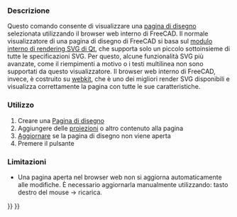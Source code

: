 <languages/>
{{docnav/it
|[[Drawing_Clip/it|Ritaglio]]
|[[Drawing_Orthoviews/it|Viste ortogonali]]
|[[Drawing_Workbench/it|Drawing]]
|IconL=Drawing_Clip.png
|IconC=Workbench_Drawing.svg
|IconR=Drawing_Orthoviews.png
}}

{{GuiCommand/it|Name=Drawing Openbrowser|Name/it=Apri browser|Workbenches=[[Drawing Workbench/it|Drawing]], Complete|MenuLocation=Drawing → Apri Browser|Shortcut=none}}

<span id="Description"></span>
=== Descrizione ===

Questo comando consente di visualizzare una [[Drawing Landscape A3/it|pagina di disegno]] selezionata utilizzando il browser web interno di FreeCAD. Il normale visualizzatore di una pagina di disegno di FreeCAD si basa sul [http://qt-project.org/doc/qt-5.0/qtsvg/svgrendering.html modulo interno di rendering SVG di Qt], che supporta solo un piccolo sottoinsieme di tutte le  specificazioni SVG. Per questo, alcune funzionalità SVG più avanzate, come il riempimenti a motivo o i testi multilinea non sono supportati da questo visualizzatore. Il browser web interno di FreeCAD, invece, è costruito su [http://en.wikipedia.org/wiki/WebKit webkit], che è uno dei migliori render SVG disponibili e visualizza correttamente la pagina con tutte le sue caratteristiche.

<span id="Usage"></span>
=== Utilizzo ===

# Creare una [[Drawing Landscape A3/it|Pagina di disegno]]
# Aggiungere delle [[Drawing View/it|proiezioni]] o altro contenuto alla pagina
# [[Std_Refresh/it|Aggiornare]] se la pagina di disegno non viene aperta
# Premere il pulsante {{KEY|[[Image:Drawing Openbrowser.png|16px]] [[Drawing Openbrowser/it|Apri browser]]}}

<span id="Limitations"></span>
=== Limitazioni ===

* Una pagina aperta nel browser web non si aggiorna automaticamente alle modifiche. È necessario aggiornarla manualmente utilizzando: tasto destro del mouse → ricarica.

{{docnav/it
|[[Drawing_Clip/it|Ritaglio]]
|[[Drawing_Orthoviews/it|Viste ortogonali]]
|[[Drawing_Workbench/it|Drawing]]
|IconL=Drawing_Clip.png
|IconC=Workbench_Drawing.svg
|IconR=Drawing_Orthoviews.png
}}

{{Drawing Tools navi{{#translation:}}}}
{{Userdocnavi{{#translation:}}}}